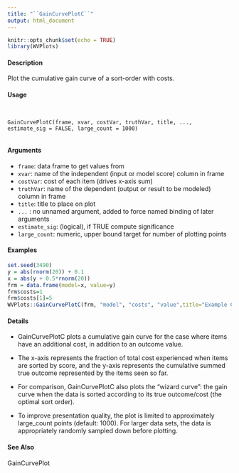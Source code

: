 ```yaml
---
title: "``GainCurvePlotC``"
output: html_document
---
```


```r
knitr::opts_chunk$set(echo = TRUE)
library(WVPlots)
```


#### Description

Plot the cumulative gain curve of a sort-order with costs.
 
#### Usage
<pre><code>

GainCurvePlotC(frame, xvar, costVar, truthVar, title, ...,
estimate_sig = FALSE, large_count = 1000)

</code></pre> 




#### Arguments

* ``frame``: data frame to get values from
* ``xvar ``:  name of the independent (input or model score) column in frame
* ``costVar``: cost of each item (drives x-axis sum)
* ``truthVar``: name of the dependent (output or result to be modeled) column in frame
* ``title ``:    title to place on plot
* ``... `` : no unnamed argument, added to force named binding of later arguments
* ``estimate_sig``: (logical), if TRUE compute significance
* ``large_count``: numeric, upper bound target for number of plotting points

#### Examples
```r

set.seed(3490)
y = abs(rnorm(20)) + 0.1
x = abs(y + 0.5*rnorm(20))
frm = data.frame(model=x, value=y)
frm$costs=1
frm$costs[1]=5
WVPlots::GainCurvePlotC(frm, "model", "costs", "value",title="Example Continuous Gain CurveC")
```

#### Details

* GainCurvePlotC plots a cumulative gain curve for the case where items have an additional cost, in
addition to an outcome value.

* The x-axis represents the fraction of total cost experienced when items are sorted by score, and the y-axis represents the cumulative summed true outcome represented by the items seen so far.

* For comparison, GainCurvePlotC also plots the "wizard curve": the gain curve when the data is sorted according to its true outcome/cost (the optimal sort order).

* To improve presentation quality, the plot is limited to approximately large_count points (default: 1000). For larger data sets, the data is appropriately randomly sampled down before plotting.

#### See Also
GainCurvePlot
 
